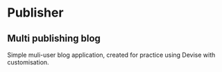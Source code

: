 = Publisher =

== Multi publishing blog ==

Simple muli-user blog application, created for practice using Devise with customisation.